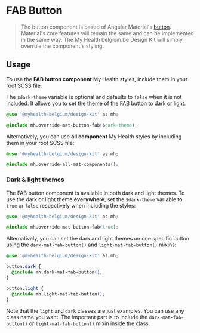 
<Meta title="Angular Components/Buttons (cta)/FAB" />

# FAB Button

> The button component is based of Angular Material's [button](https://material.angular.io/components/button). Material's core features will remain the same and can be implemented in the same way.
> The My Health belgium.be Design Kit will simply overrule the component's styling.

## Usage

To use the **FAB button component** My Health styles, include them in your root SCSS file:

The `$dark-theme` variable is optional and defaults to `false` when it is not included. It allows you to set the theme of the FAB button to dark or light.

```css
@use '@myhealth-belgium/design-kit' as mh;

@include mh.override-mat-button-fab($dark-theme);
```

Alternatively, you can use **all component** My Health styles by including them in your root SCSS file:

```css
@use '@myhealth-belgium/design-kit' as mh;

@include mh.override-all-mat-components();
```

### Dark & light themes

The FAB button component is available in both dark and light themes. To use the dark or light theme **everywhere**, set the `$dark-theme` variable to `true` or `false` respectively when including the styles:

```css
@use '@myhealth-belgium/design-kit' as mh;

@include mh.override-mat-button-fab(true);
```

Alternatively, you can set the dark and light themes on one specific button using the `dark-mat-fab-button()` and `light-mat-fab-button()` mixins:

```css
@use '@myhealth-belgium/design-kit' as mh;

button.dark {
  @include mh.dark-mat-fab-button();
}

button.light {
  @include mh.light-mat-fab-button();
}
```

Note that the `light` and `dark` classes are just examples. You can use any class name you want.
The important part is to include the `dark-mat-fab-button()` or `light-mat-fab-button()` mixin inside the class.
